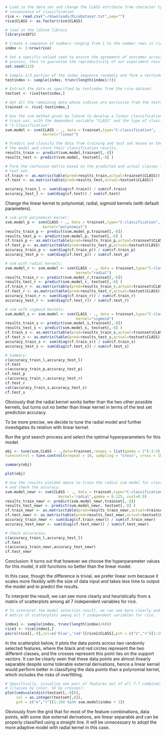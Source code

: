 
``` r
# Load in the data set and change the CLASS attribute from character type to factor type for 
# convenience of classification
rice <- read.csv("~/downloads/RiceDataset.txt",sep="")
rice$CLASS <- as.factor(rice$CLASS)

# load in the libsvm library
library(e1071) 

# Create a sequence of numbers ranging from 1 to the number rows in rice for later use.
index <- 1:nrow(rice) 

# Set a specific-valued seed to ensure the agreement of outcomes across different sampling 
# process, thus to guarantee the reproductivity of our experiment results.
set.seed(123) 

# Sample 1/3 portion of the index sequence randomly and form a testindex sequence.
testindex <- sample(index, trunc(length(index)/3)) 

# Extract the data as specified by testindex from the rice dataset.
testset <- rice[testindex,] 

# Get all the remaining data whose indices are exclusive from the testIndex.
trainset <- rice[-testindex,] 

# Use the svm method given by libsvm to develop a linear classification model based on the 
# train set, with the dependent variable "CLASS" and the type of classfication method 
# "C-Classification" 
svm.model <- svm(CLASS ~ ., data = trainset,type="C-classification",
                 kernel="linear") 

# Predict and classify the data from training and test set based on their features using 
# the model and store their classification results.
results_train <- predict(svm.model,trainset[,-8]) 
results_test <- predict(svm.model, testset[,-8] ) 

# Form the confusion matrix based on the predicted and actual classes for the training and 
# test set.
cf.train <- as.matrix(table(pred=results_train,actual=trainset$CLASS)) 
cf.test <- as.matrix(table(pred=results_test,actual=testset$CLASS)) 

accuracy_train_l <- sum(diag(cf.train)) / sum(cf.train)
accuracy_test_l <- sum(diag(cf.test)) / sum(cf.test)
```

Change the linear kernel to polynomial, radial, sigmoid kernels (with default parameters).

``` r
# svm with polynomial kernel:
svm.model_p <- svm(CLASS ~ ., data = trainset,type="C-classification",
                 kernel="polynomial") 
results_train_p <- predict(svm.model_p,trainset[,-8]) 
results_test_p <- predict(svm.model_p, testset[,-8] ) 
cf.train_p <- as.matrix(table(pred=results_train_p,actual=trainset$CLASS)) 
cf.test_p <- as.matrix(table(pred=results_test_p,actual=testset$CLASS)) 
accuracy_train_p <- sum(diag(cf.train_p)) / sum(cf.train_p)
accuracy_test_p <- sum(diag(cf.test_p)) / sum(cf.test_p)
```

``` r
# svm with radial kernels:
svm.model_r <- svm.model <- svm(CLASS ~ ., data = trainset,type="C-classification",
                                kernel="radial")
results_train_r <- predict(svm.model_r,trainset[,-8]) 
results_test_r <- predict(svm.model_r, testset[,-8] ) 
cf.train_r <- as.matrix(table(pred=results_train_r,actual=trainset$CLASS)) 
cf.test_r <- as.matrix(table(pred=results_test_r,actual=testset$CLASS)) 
accuracy_train_r <- sum(diag(cf.train_r)) / sum(cf.train_r)
accuracy_test_r <- sum(diag(cf.test_r)) / sum(cf.test_r)          
```

``` r
# svm with sigmoid kernels:
svm.model_s <- svm.model <- svm(CLASS ~ ., data = trainset,type="C-classification",
                                kernel="sigmoid") 
results_train_s <- predict(svm.model_s,trainset[,-8]) 
results_test_s <- predict(svm.model_s, testset[,-8] ) 
cf.train_s <- as.matrix(table(pred=results_train_s,actual=trainset$CLASS)) 
cf.test_s <- as.matrix(table(pred=results_test_s,actual=testset$CLASS)) 
accuracy_train_s <- sum(diag(cf.train_s)) / sum(cf.train_s)
accuracy_test_s <- sum(diag(cf.test_s)) / sum(cf.test_s)
````

``` r
# Summary:
c(accuracy_train_l,accuracy_test_l)
cf.test
c(accuracy_train_p,accuracy_test_p)
cf.test_p
c(accuracy_train_r,accuracy_test_r)
cf.test_r
cat(accuracy_train_s,accuracy_test_s)
cf.test_s
```

Obviously that the radial kernel works better than the two other possible kernels, but turns out no better than linear kernel in terms of the test set prediction accuracy.

To be more precise, we decide to tune the radial model and further investigates its relation with linear kernel.

Run the grid search process and select the optimal hyperparameters for this model.

``` r
obj <- tune(svm,CLASS ~ .,data=trainset,ranges = list(gamma = 2^(-3:3), cost = 2^(-1:5)),
tunecontrol = tune.control(nrepeat = 10, sampling = "cross", cross = 10))

summary(obj)

plot(obj)
```

``` r
# Use the results yielded above to train the radial svm model for classification 
# and check the accuracy.
svm.model_newr <- svm(CLASS ~ ., data = trainset,type="C-classification",
                        kernel='radial',gamma = 0.125, cost=0.5) 
results_train_newr <- predict(svm.model_newr,trainset[,-8]) 
results_test_newr <- predict(svm.model_newr, testset[,-8] ) 
cf.train_newr <- as.matrix(table(pred=results_train_newr,actual=trainset$CLASS)) 
cf.test_newr <- as.matrix(table(pred=results_test_newr,actual=testset$CLASS)) 
accuracy_train_newr <- sum(diag(cf.train_newr)) / sum(cf.train_newr)
accuracy_test_newr <- sum(diag(cf.test_newr)) / sum(cf.test_newr)

# Check accuracies.
c(accuracy_train_l,accuracy_test_l) 
cf.test
c(accuracy_train_newr,accuracy_test_newr) 
cf.test_newr
```

Conclusion: it turns out that however we choose the hyperparameter values for this model,
it still functions no better than the linear model.

In this case, though the difference is trivial, we prefer linear svm because it scales more
flexibly with the size of data input and takes less time to output the model and to predict
the results.

To interpret the result, we can see more clearly and heuristically from a matrix of 
scatterplots among all 7 independent variables for rice.

``` r
# To interpret the model selection result, we can see more clearly and heuristically from a 
# matrix of scatterplots among all 7 independent variables for rice.

index1 <- sample(index, trunc(length(index)/60)) 
rice1 <- rice[index1,]
pairs(rice1[,-8],col=c('blue','red')[rice1$CLASS],pch = c("o","+")[1:150 %in% svm.model$index + 1])
```
In the scatterplot below, it plots the data points across two randomly selected features, where the black and red circles represent the two different classes, and the crosses represent this point lies on the support vectors. It can be clearly seen that these data points are almost linearly separable despite some tolerable external derivations, hence a linear kernel would perform better in classifying the data points than a polynomial kernel, which includes the risks of overfitting.

``` r
# Specifically, visualize one pair of features out of all 7-7 combinations 
# (classes by color, SV by crosses):
plot(cmdscale(dist(testset[,-8])),
     col = as.integer(testset[,8]),
     pch = c("o","+")[1:150 %in% svm.model$index + 1])
```

Obviously from the grid that for most of the feature combinations, data points, with some due external derivations, are linear separable and can be properly classified using a straight line. It will be unnecessary to adopt the more adaptive model with radial kernel in this case.








